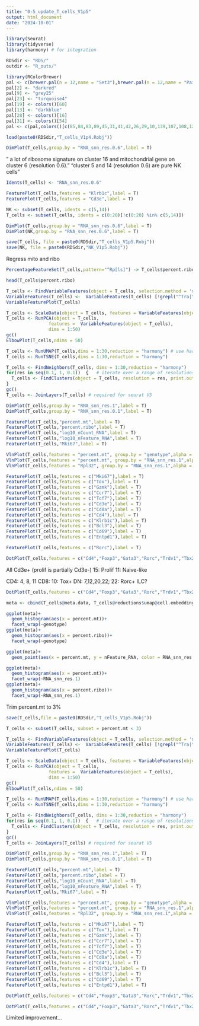 ```yaml
---
title: "0-5_update_T_cells_V1p5"
output: html_document
date: "2024-10-01"
---
```


```r
library(Seurat)
library(tidyverse)
library(harmony) # for integration
```

```r
RDSdir <- "RDS/"
outdir <- "R_outs/"
```


```r
library(RColorBrewer)
pal <- c(brewer.pal(n = 12,name = "Set3"),brewer.pal(n = 12,name = "Paired"),brewer.pal(n = 8,name = "Accent"))
pal[2] <- "darkred"
pal[9] <- "grey25"
pal[23] <- "turquoise4"
pal[19] <- colors()[60]
pal[13] <- "darkblue"
pal[28] <- colors()[16]
pal[31] <- colors()[54] 
pal <- c(pal,colors()[c(85,84,83,89,45,31,41,42,26,29,10,139,107,108,120,109,119,121,143)])
```



```r
load(paste0(RDSdir,"T_cells_V1p4.Robj"))
```

```r
DimPlot(T_cells,group.by = "RNA_snn_res.0.6",label = T)
```
" a lot of ribosome signature on cluster 16 and mitochondrial gene on cluster 6 (resolution 0.6)."
"cluster 5 and 14 (resolution 0.6) are pure NK cells"

```r
Idents(T_cells) <- "RNA_snn_res.0.6"
```

```r
FeaturePlot(T_cells,features = "Klrb1c",label = T)
FeaturePlot(T_cells,features = "Cd3e",label = T)
```

```r
NK <- subset(T_cells, idents = c(5,14))
T_cells <- subset(T_cells, idents = c(0:20)[!c(0:20) %in% c(5,14)])
```

```r
DimPlot(T_cells,group.by = "RNA_snn_res.0.6",label = T)
DimPlot(NK,group.by = "RNA_snn_res.0.6",label = T)
```
```r
save(T_cells, file = paste0(RDSdir,"T_cells_V1p5.Robj"))
save(NK, file = paste0(RDSdir,"NK_V1p5.Robj"))
```

Regress mito and ribo

```r
PercentageFeatureSet(T_cells,pattern="^Rp[ls]") -> T_cells$percent.ribo
```

```r
head(T_cells$percent.ribo)
```


```r
T_cells <- FindVariableFeatures(object = T_cells, selection.method = 'mean.var.plot', mean.cutoff = c(0.0125, 5), dispersion.cutoff = c(0.5, Inf))
VariableFeatures(T_cells) <-  VariableFeatures(T_cells) [!grepl("^Tra|^Trb|^Igh|^Igk|Mamu-a", VariableFeatures(T_cells))]
VariableFeaturePlot(T_cells)

T_cells <- ScaleData(object = T_cells, features = VariableFeatures(object = T_cells), vars.to.regress = c("nCount_RNA", "percent.mt","percent.ribo"))
T_cells <- RunPCA(object = T_cells,
                features =  VariableFeatures(object = T_cells),
                dims = 1:50)
gc()
ElbowPlot(T_cells,ndims = 50)
```

```r
T_cells <- RunUMAP(T_cells,dims = 1:30,reduction = "harmony") # use harmony embedding for downstream analysis
T_cells <- RunTSNE(T_cells,dims = 1:30,reduction = "harmony")

T_cells <- FindNeighbors(T_cells, dims = 1:30,reduction = "harmony")
for(res in seq(0.1, 1, 0.1))  {   # iterate over a range of resolutions
  T_cells <- FindClusters(object = T_cells, resolution = res, print.output = 0, save.SNN = TRUE)
} 
gc()
T_cells <- JoinLayers(T_cells) # required for seurat V5
```

```r
DimPlot(T_cells,group.by = "RNA_snn_res.1",label = T)
DimPlot(T_cells,group.by = "RNA_snn_res.0.1",label = T)
```
```r
FeaturePlot(T_cells,"percent.mt",label = T)
FeaturePlot(T_cells,"percent.ribo",label = T)
FeaturePlot(T_cells,"log10_nCount_RNA",label = T)
FeaturePlot(T_cells,"log10_nFeature_RNA",label = T)
FeaturePlot(T_cells,"Mki67",label = T)
```
```r
VlnPlot(T_cells,features = "percent.mt", group.by = "genotype",alpha = 0.1)
VlnPlot(T_cells,features = "percent.mt", group.by = "RNA_snn_res.1",alpha = 0.1)
VlnPlot(T_cells,features = "Rpl32", group.by = "RNA_snn_res.1",alpha = 0.1)
```


```r
FeaturePlot(T_cells,features = c("Mki67"),label = T)
FeaturePlot(T_cells,features = c("Tox"),label = T)
FeaturePlot(T_cells,features = c("Gzmk"),label = T)
FeaturePlot(T_cells,features = c("Ccr7"),label = T)
FeaturePlot(T_cells,features = c("Tcf7"),label = T)
FeaturePlot(T_cells,features = c("Cd3e"),label = T)
FeaturePlot(T_cells,features = c("Cd8a"),label = T)
FeaturePlot(T_cells,features = c("Cd4"),label = T)
FeaturePlot(T_cells,features = c("Klrb1c"),label = T)
FeaturePlot(T_cells,features = c("Bcl3"),label = T)
FeaturePlot(T_cells,features = c("Cd69"),label = T)
FeaturePlot(T_cells,features = c("Entpd1"),label = T)
```

```r
FeaturePlot(T_cells,features = c("Rorc"),label = T)
```

```r
DotPlot(T_cells,features = c("Cd4","Foxp3","Gata3","Rorc","Trdv1","Tbx21","Ctla4","Icos","Cd8a","Ccr7","Sell","Tcf7","Lef1","Gzmb","Gzmk","Ifitm3","Isg15","Il2ra","Cd69","Tox","Tigit","Pdcd1","Klrb1c","Bcl6","Mki67"),cluster.idents = F)+RotatedAxis()
```
All Cd3e+ (prolif is partially Cd3e-)
15: Prolif
11: Naive-like

CD4:
4, 8, 11
CD8:
10: Tox+
DN: 7,12,20,22;
22: Rorc+ ILC?


```r
DotPlot(T_cells,features = c("Cd4","Foxp3","Gata3","Rorc","Trdv1","Tbx21","Ctla4","Icos","Cd8a","Ccr7","Sell","Tcf7","Lef1","Gzmb","Gzmk","Ifitm3","Isg15","Il2ra","Cd69","Tox","Tigit","Pdcd1","Klrb1c","Bcl6","Mki67"),group.by = "RNA_snn_res.0.1",cluster.idents = F)+RotatedAxis()
```


```r
meta <- cbind(T_cells@meta.data, T_cells@reductions$umap@cell.embeddings)
```



```r
ggplot(meta)+
  geom_histogram(aes(x = percent.mt))+
  facet_wrap(~genotype)
ggplot(meta)+
  geom_histogram(aes(x = percent.ribo))+
  facet_wrap(~genotype)
```

```r
ggplot(meta)+
  geom_point(aes(x = percent.mt, y = nFeature_RNA, color = RNA_snn_res.1))+theme_classic()+scale_color_manual(values = pal)
```

```r
ggplot(meta)+
  geom_histogram(aes(x = percent.mt))+
  facet_wrap(~RNA_snn_res.1)
ggplot(meta)+
  geom_histogram(aes(x = percent.ribo))+
  facet_wrap(~RNA_snn_res.1)
```
Trim percent.mt to 3%

```r
save(T_cells,file = paste0(RDSdir,"T_cells_V1p5.Robj"))
```

```r
T_cells <- subset(T_cells, subset = percent.mt < 3)
```

```r
T_cells <- FindVariableFeatures(object = T_cells, selection.method = 'mean.var.plot', mean.cutoff = c(0.0125, 5), dispersion.cutoff = c(0.5, Inf))
VariableFeatures(T_cells) <-  VariableFeatures(T_cells) [!grepl("^Tra|^Trb|^Igh|^Igk|Mamu-a", VariableFeatures(T_cells))]
VariableFeaturePlot(T_cells)

T_cells <- ScaleData(object = T_cells, features = VariableFeatures(object = T_cells), vars.to.regress = c("nCount_RNA", "percent.mt","percent.ribo"))
T_cells <- RunPCA(object = T_cells,
                features =  VariableFeatures(object = T_cells),
                dims = 1:50)
gc()
ElbowPlot(T_cells,ndims = 50)
```

```r
T_cells <- RunUMAP(T_cells,dims = 1:30,reduction = "harmony") # use harmony embedding for downstream analysis
T_cells <- RunTSNE(T_cells,dims = 1:30,reduction = "harmony")

T_cells <- FindNeighbors(T_cells, dims = 1:30,reduction = "harmony")
for(res in seq(0.1, 1, 0.1))  {   # iterate over a range of resolutions
  T_cells <- FindClusters(object = T_cells, resolution = res, print.output = 0, save.SNN = TRUE)
} 
gc()
T_cells <- JoinLayers(T_cells) # required for seurat V5
```

```r
DimPlot(T_cells,group.by = "RNA_snn_res.1",label = T)
DimPlot(T_cells,group.by = "RNA_snn_res.0.1",label = T)
```

```r
FeaturePlot(T_cells,"percent.mt",label = T)
FeaturePlot(T_cells,"percent.ribo",label = T)
FeaturePlot(T_cells,"log10_nCount_RNA",label = T)
FeaturePlot(T_cells,"log10_nFeature_RNA",label = T)
FeaturePlot(T_cells,"Mki67",label = T)
```

```r
VlnPlot(T_cells,features = "percent.mt", group.by = "genotype",alpha = 0.1)
VlnPlot(T_cells,features = "percent.mt", group.by = "RNA_snn_res.1",alpha = 0.1)
VlnPlot(T_cells,features = "Rpl32", group.by = "RNA_snn_res.1",alpha = 0.1)
```


```r
FeaturePlot(T_cells,features = c("Mki67"),label = T)
FeaturePlot(T_cells,features = c("Tox"),label = T)
FeaturePlot(T_cells,features = c("Gzmk"),label = T)
FeaturePlot(T_cells,features = c("Ccr7"),label = T)
FeaturePlot(T_cells,features = c("Tcf7"),label = T)
FeaturePlot(T_cells,features = c("Cd3e"),label = T)
FeaturePlot(T_cells,features = c("Cd8a"),label = T)
FeaturePlot(T_cells,features = c("Cd4"),label = T)
FeaturePlot(T_cells,features = c("Klrb1c"),label = T)
FeaturePlot(T_cells,features = c("Bcl3"),label = T)
FeaturePlot(T_cells,features = c("Cd69"),label = T)
FeaturePlot(T_cells,features = c("Entpd1"),label = T)
```

```r
DotPlot(T_cells,features = c("Cd4","Foxp3","Gata3","Rorc","Trdv1","Tbx21","Ctla4","Icos","Cd8a","Ccr7","Sell","Tcf7","Lef1","Gzmb","Gzmk","Ifitm3","Isg15","Il2ra","Cd69","Tox","Tigit","Pdcd1","Klrb1c","Bcl6","Mki67"),cluster.idents = F)+RotatedAxis()
```


```r
DotPlot(T_cells,features = c("Cd4","Foxp3","Gata3","Rorc","Trdv1","Tbx21","Ctla4","Icos","Cd8a","Ccr7","Sell","Tcf7","Lef1","Gzmb","Gzmk","Ifitm3","Isg15","Il2ra","Cd69","Tox","Tigit","Pdcd1","Klrb1c","Bcl6","Mki67"),group.by = "RNA_snn_res.0.1",cluster.idents = F)+RotatedAxis()
```


Limited improvement...




